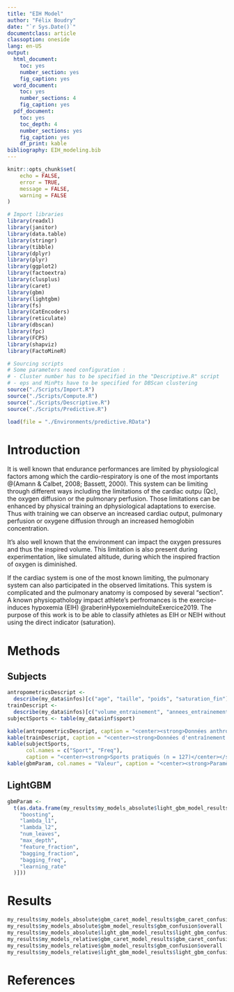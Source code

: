 ```yaml
---
title: "EIH Model"
author: "Félix Boudry"
date: "`r Sys.Date()`"
documentclass: article
classoption: oneside
lang: en-US
output:
  html_document:
    toc: yes
    number_section: yes
    fig_caption: yes
  word_document:
    toc: yes
    number_sections: 4
    fig_caption: yes
  pdf_document: 
    toc: yes
    toc_depth: 4
    number_sections: yes
    fig_caption: yes
    df_print: kable
bibliography: EIH_modeling.bib
---
```


```r
knitr::opts_chunk$set(
	echo = FALSE,
	error = TRUE,
	message = FALSE,
	warning = FALSE
)

# Import libraries
library(readxl)
library(janitor)
library(data.table)
library(stringr)
library(tibble)
library(dplyr)
library(plyr)
library(ggplot2)
library(factoextra)
library(clusplus)
library(caret)
library(gbm)
library(lightgbm)
library(fs)
library(CatEncoders)
library(reticulate)
library(dbscan)
library(fpc)
library(FCPS)
library(shapviz)
library(FactoMineR)
```

```r
# Sourcing scripts
# Some parameters need configuration :
# - Cluster number has to be specified in the "Descriptive.R" script
# - eps and MinPts have to be specified for DBScan clustering
source("./Scripts/Import.R")
source("./Scripts/Compute.R")
source("./Scripts/Descriptive.R")
source("./Scripts/Predictive.R")
```

```r
load(file = "./Environments/predictive.RData")
```

# Introduction

It is well known that endurance performances are limited by physiological factors among which the cardio-respiratory is one of the most importants @(Amann & Calbet, 2008; Bassett, 2000). This system can be limiting through different ways including the limitations of the cardiac outpu (Qc), the oxygen diffusion or the pulmonary perfusion. Those limitations can be enhanced by physical training an dphysiological adaptations to exercise. Thus with training we can observe an increased cardiac output, pulmonary perfusion or oxygene diffusion through an increased hemoglobin concentration.

It's also well known that the environment can impact the oxygen pressures and thus the inspired volume. This limitation is also present during experimentation, like simulated altitude, during which the inspired fraction of oxygen is diminished.

If the cardiac system is one of the most known limiting, the pulmonary system can also participated in the observed limitations.
This system is complicated and the pulmonary anatomy is composed by several "section".
A known physiopathology impact athlete's perfromances is the exercise-induces hypoxemia (EIH) @raberinHypoxemieInduiteExercice2019. The purpose of this work is to be able to classify athletes as EIH or NEIH without using the direct indicator (saturation).

# Methods

## Subjects

```r
antropometricsDescript <-
  describe(my_data$infos)[c("age", "taille", "poids", "saturation_fin"), c("mean", "sd", "median", "min", "max")]
trainDescript <-
  describe(my_data$infos)[c("volume_entrainement", "annees_entrainement"), c("mean", "sd", "median", "min", "max")]
subjectSports <- table(my_data$inf$sport)

kable(antropometricsDescript, caption = "<center><strong>Données anthropologiques (n = 127)</center></strong>")
kable(trainDescript, caption = "<center><strong>Données d'entraînement des athlètes (n = 127)</center></strong>")
kable(subjectSports,
      col.names = c("Sport", "Freq"),
      caption = "<center><strong>Sports pratiqués (n = 127)</center></strong>")
kable(gbmParam, col.names = "Valeur", caption = "<center><strong>Paramètres lightGBM</center></strong>")
```

## LightGBM

```r
gbmParam <-
  t(as.data.frame(my_results$my_models_absolute$light_gbm_model_results$light_gbm_params[c(
    "boosting",
    "lambda_l1",
    "lambda_l2",
    "num_leaves",
    "max_depth",
    "feature_fraction",
    "bagging_fraction",
    "bagging_freq",
    "learning_rate"
  )]))
```

# Results

```r
my_results$my_models_absolute$gbm_caret_model_results$gbm_caret_confusion$overall
my_results$my_models_absolute$gbm_model_results$gbm_confusion$overall
my_results$my_models_absolute$light_gbm_model_results$light_gbm_confusion$overall
my_results$my_models_relative$gbm_caret_model_results$gbm_caret_confusion$overall
my_results$my_models_relative$gbm_model_results$gbm_confusion$overall
my_results$my_models_relative$light_gbm_model_results$light_gbm_confusion$overall
```

# References

<div id="refs"></div>
